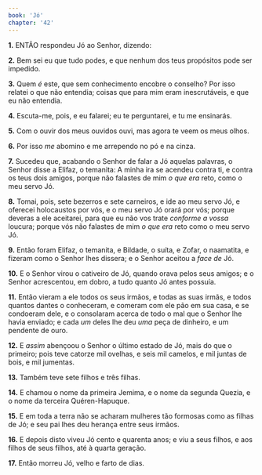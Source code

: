 ```yaml
---
book: 'Jó'
chapter: '42'
---
```


**1.** ENTÃO respondeu Jó ao Senhor, dizendo:

**2.** Bem sei eu que tudo podes, e que nenhum dos teus propósitos pode ser impedido.

**3.** Quem *é* este, que sem conhecimento encobre o conselho? Por isso relatei o que não entendia; coisas que para mim eram inescrutáveis, e que eu não entendia.

**4.** Escuta-me, pois, e eu falarei; eu te perguntarei, e tu me ensinarás.

**5.** Com o ouvir dos meus ouvidos ouvi, mas agora te veem os meus olhos.

**6.** Por isso *me* abomino e me arrependo no pó e na cinza.

**7.** Sucedeu que, acabando o Senhor de falar a Jó aquelas palavras, o Senhor disse a Elifaz, o temanita: A minha ira se acendeu contra ti, e contra os teus dois amigos, porque não falastes de mim *o que era* reto, como o meu servo Jó.

**8.** Tomai, pois, sete bezerros e sete carneiros, e ide ao meu servo Jó, e oferecei holocaustos por vós, e o meu servo Jó orará por vós; porque deveras a ele aceitarei, para que eu não vos trate *conforme a vossa* loucura; porque vós não falastes de mim *o que era* reto como o meu servo Jó.

**9.** Então foram Elifaz, o temanita, e Bildade, o suíta, e Zofar, o naamatita, e fizeram como o Senhor lhes dissera; e o Senhor aceitou a *face de* Jó.

**10.** E o Senhor virou o cativeiro de Jó, quando orava pelos seus amigos; e o Senhor acrescentou, em dobro, a tudo quanto Jó antes possuía.

**11.** Então vieram a ele todos os seus irmãos, e todas as suas irmãs, e todos quantos dantes o conheceram, e comeram com ele pão em sua casa, e se condoeram dele, e o consolaram acerca de todo o mal que o Senhor lhe havia enviado; e cada *um* deles lhe deu *uma* peça de dinheiro, e um pendente de ouro.

**12.** E *assim* abençoou o Senhor o último estado de Jó, mais do que o primeiro; pois teve catorze mil ovelhas, e seis mil camelos, e mil juntas de bois, e mil jumentas.

**13.** Também teve sete filhos e três filhas.

**14.** E chamou o nome da primeira Jemima, e o nome da segunda Quezia, e o nome da terceira Quéren-Hapuque.

**15.** E em toda a terra não se acharam mulheres tão formosas como as filhas de Jó; e seu pai lhes deu herança entre seus irmãos.

**16.** E depois disto viveu Jó cento e quarenta anos; e viu a seus filhos, e aos filhos de seus filhos, até à quarta geração.

**17.** Então morreu Jó, velho e farto de dias.